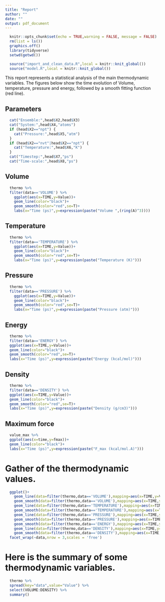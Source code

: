 ```yaml
---
title: "Report"
author: ""
date: ""
output: pdf_document
---
```


```r
  knitr::opts_chunk$set(echo = TRUE,warning = FALSE, message = FALSE)
  rm(list = ls())
  graphics.off()
  library(tidyverse)
  setwd(getwd())
```

```r
  source("import_and_clean_data.R",local = knitr::knit_global())
  source("model.R",local = knitr::knit_global())
```

This report represents a statistical analysis of the main thermodynamic variables. The figures below show the time evolution of Volume, temperature, pressure and energy, followed by a smooth fitting function (red line).

## Parameters

```r
  cat("Ensemble:",head$X2,head$X3)
  cat("System:",head$X4,"atoms")
  if (head$X2=="npt") {
    cat("Pressure:",head$X5,"atm")
  }
  if (head$X2=="nvt"|head$X2=="npt") {
    cat("Temperature:",head$X6,"K")
  }
  cat("Timestep:",head$X7,"ps")
  cat("Time-scale:",head$X8,"ps")
```

## Volume

```r
  thermo %>%
  filter(data=='VOLUME') %>%
    ggplot(aes(x=TIME,y=Value))+
    geom_line(color="black")+
    geom_smooth(color="red",se=T)+
    labs(x="Time (ps)",y=expression(paste("Volume ",(ring(A)^3))))
```

## Temperature

```r
  thermo %>%
  filter(data=='TEMPERATURE') %>%
    ggplot(aes(x=TIME,y=Value))+
    geom_line(color="black")+
    geom_smooth(color="red",se=T)+
    labs(x="Time (ps)",y=expression(paste("Temperature (K)")))
```

## Pressure

```r
  thermo %>%
  filter(data=='PRESSURE') %>%
    ggplot(aes(x=TIME,y=Value))+
    geom_line(color="black")+
    geom_smooth(color="red",se=T)+
    labs(x="Time (ps)",y=expression(paste("Pressure (atm)")))
```

## Energy

```r
  thermo %>%
  filter(data=='ENERGY') %>%
  ggplot(aes(x=TIME,y=Value))+
  geom_line(color="black")+
  geom_smooth(color="red",se=T)+
  labs(x="Time (ps)",y=expression(paste("Energy (kcal/mol)")))
```

## Density

```r
  thermo %>%
  filter(data=='DENSITY') %>%
  ggplot(aes(x=TIME,y=Value))+
  geom_line(color="black")+
  geom_smooth(color="red",se=T)+
  labs(x="Time (ps)",y=expression(paste("Density (g/cm3)")))
```

## Maximum force

```r
  value_max %>%
  ggplot(aes(x=time,y=fmax))+
  geom_line(color="black")+
  labs(x="Time (ps)",y=expression(paste("F_max (kcal/mol.A)")))
```

# Gather of the thermodynamic values.

```r
  ggplot()+
    geom_line(data=filter(thermo,data=='VOLUME'),mapping=aes(x=TIME,y=Value),color="black")+
    geom_smooth(data=filter(thermo,data=='VOLUME'),mapping=aes(x=TIME,y=Value),color="red",se=T)+
    geom_line(data=filter(thermo,data=='TEMPERATURE'),mapping=aes(x=TIME,y=Value),color="black")+
    geom_smooth(data=filter(thermo,data=='TEMPERATURE'),mapping=aes(x=TIME,y=Value),color="red",se=T)+
    geom_line(data=filter(thermo,data=='PRESSURE'),mapping=aes(x=TIME,y=Value),color="black")+
    geom_smooth(data=filter(thermo,data=='PRESSURE'),mapping=aes(x=TIME,y=Value),color="red",se=T)+     geom_line(data=filter(thermo,data=='ENERGY'),mapping=aes(x=TIME,y=Value),color="black")+
    geom_smooth(data=filter(thermo,data=='ENERGY'),mapping=aes(x=TIME,y=Value),color="red",se=T)+
    geom_line(data=filter(thermo,data=='DENSITY'),mapping=aes(x=TIME,y=Value),color="black")+
    geom_smooth(data=filter(thermo,data=='DENSITY'),mapping=aes(x=TIME,y=Value),color="red",se=T)+
  facet_wrap(~data,nrow = 3,scales = 'free')
```

# Here is the summary of some thermodynamic variables.

```r
  thermo %>%
  spread(key="data",value="Value") %>%
  select(VOLUME:DENSITY) %>%
  summary()
```
